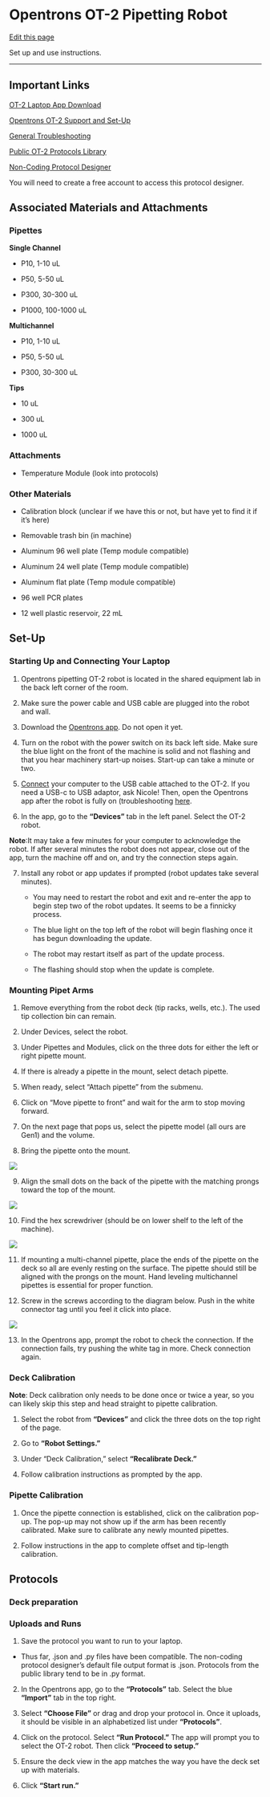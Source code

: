 # Opentrons OT-2 Pipetting Robot

[Edit this page](https://github.com/DrK-Lo/lotterhoslabprotocols/edit/main/general_OT2-Pipetting-Robot.qmd)

Set up and use instructions.

------------------------------------------------------------------------

## Important Links

[OT-2 Laptop App Download](https://opentrons.com/ot-app/)

[Opentrons OT-2 Support and Set-Up](https://support.opentrons.com/s/ot2-get-started)

[General Troubleshooting](https://support.opentrons.com/s/ot2-troubleshooting)

[Public OT-2 Protocols Library](https://protocols.opentrons.com/)

[Non-Coding Protocol Designer](https://designer.opentrons.com/)

You will need to create a free account to access this protocol designer.

## Associated Materials and Attachments

### Pipettes

**Single Channel**

- P10, 1-10 uL

- P50, 5-50 uL

- P300, 30-300 uL

- P1000, 100-1000 uL

**Multichannel**

- P10, 1-10 uL

- P50, 5-50 uL

- P300, 30-300 uL

**Tips**

- 10 uL

- 300 uL

- 1000 uL

### Attachments

- Temperature Module (look into protocols)

### Other Materials

- Calibration block (unclear if we have this or not, but have yet to find it if it's here)

- Removable trash bin (in machine)

- Aluminum 96 well plate (Temp module compatible)

- Aluminum 24 well plate (Temp module compatible)

- Aluminum flat plate (Temp module compatible)

- 96 well PCR plates

- 12 well plastic reservoir, 22 mL

## Set-Up

### Starting Up and Connecting Your Laptop

1.  Opentrons pipetting OT-2 robot is located in the shared equipment lab in the back left corner of the room.

2.  Make sure the power cable and USB cable are plugged into the robot and wall.

3.  Download the [Opentrons app](https://opentrons.com/ot-app/). Do not open it yet.

4.  Turn on the robot with the power switch on its back left side. Make sure the blue light on the front of the machine is solid and not flashing and that you hear machinery start-up noises. Start-up can take a minute or two.

5.  [Connect](https://support.opentrons.com/s/article/Get-started-Connect-to-your-OT-2-over-USB) your computer to the USB cable attached to the OT-2. If you need a USB-c to USB adaptor, ask Nicole! Then, open the Opentrons app after the robot is fully on (troubleshooting [here](https://support.opentrons.com/s/article/Troubleshooting-connection-problems).

6.  In the app, go to the **“Devices”** tab in the left panel. Select the OT-2 robot. 

**Note**:It may take a few minutes for your computer to acknowledge the robot. If after several minutes the robot does not appear, close out of the app, turn the machine off and on, and try the connection steps again.

7.  Install any robot or app updates if prompted (robot updates take several minutes).

    - You may need to restart the robot and exit and re-enter the app to begin step two of the robot updates. It seems to be a finnicky process.

    - The blue light on the top left of the robot will begin flashing once it has begun downloading the update.

    - The robot may restart itself as part of the update process.

    - The flashing should stop when the update is complete.

### Mounting Pipet Arms
1.  Remove everything from the robot deck (tip racks, wells, etc.). The used tip collection bin can remain.

2.  Under Devices, select the robot.

3.  Under Pipettes and Modules, click on the three dots for either the left or right pipette mount.

4.  If there is already a pipette in the mount, select detach pipette.

5.  When ready, select “Attach pipette” from the submenu.

6.  Click on “Move pipette to front” and wait for the arm to stop moving forward.

7.  On the next page that pops us, select the pipette model (all ours are Gen1) and the volume.

8.  Bring the pipette onto the mount. 

![](img/OT2_pipet_mounting.png)

9. Align the small dots on the back of the pipette with the matching prongs toward the top of the mount.

![](img/OT2_prongs.png)

10. Find the hex screwdriver (should be on lower shelf to the left of the machine).

![](img/OT2_hex.png)

11. If mounting a multi-channel pipette, place the ends of the pipette on the deck so all are evenly resting on the surface. The pipette should still be aligned with the prongs on the mount. Hand leveling multichannel pipettes is essential for proper function.

12. Screw in the screws according to the diagram below. Push in the white connector tag until you feel it click into place.

![](img/OT2_tab.png)

13. In the Opentrons app, prompt the robot to check the connection. If the connection fails, try pushing the white tag in more. Check connection again.

### Deck Calibration
**Note**: Deck calibration only needs to be done once or twice a year, so you can likely skip this step and head straight to pipette calibration.

1.  Select the robot from **"Devices"** and click the three dots on the top right of the page.

2.  Go to **"Robot Settings."**

3.  Under "Deck Calibration," select **“Recalibrate Deck.”**

4.  Follow calibration instructions as prompted by the app.

### Pipette Calibration
  
1.  Once the pipette connection is established, click on the calibration pop-up. The pop-up may not show up if the arm has been recently calibrated. Make sure to calibrate any newly mounted pipettes.

2.  Follow instructions in the app to complete offset and tip-length calibration. 

## Protocols

### Deck preparation


### Uploads and Runs

1.  Save the protocol you want to run to your laptop. 

  - Thus far, .json and .py files have been compatible. The non-coding protocol designer's default file output format is .json. Protocols from the public library tend to be in .py format.

2. In the Opentrons app, go to the **"Protocols"** tab. Select the blue **"Import"** tab in the top right.

3.  Select **"Choose File"** or drag and drop your protocol in. Once it uploads, it should be visible in an alphabetized list under **"Protocols"**.

4.  Click on the protocol. Select **"Run Protocol."** The app will prompt you to select the OT-2 robot. Then click **"Proceed to setup."**

5.  Ensure the deck view in the app matches the way you have the deck set up with materials.

6. Click **"Start run."**

